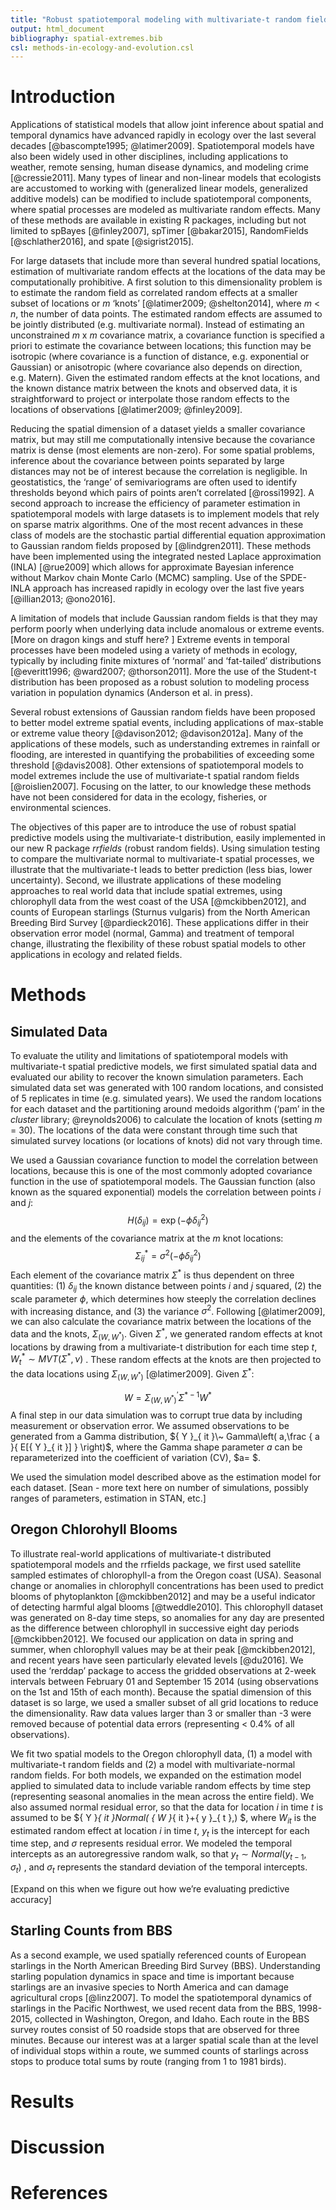 ```yaml
---
title: "Robust spatiotemporal modeling with multivariate-t random fields"
output: html_document
bibliography: spatial-extremes.bib
csl: methods-in-ecology-and-evolution.csl
---
```


# Introduction
  
Applications of statistical models that allow joint inference about spatial and temporal dynamics have advanced rapidly in ecology over the last several decades [@bascompte1995; @latimer2009]. Spatiotemporal models have also been widely used in other disciplines, including applications to weather, remote sensing, human disease dynamics, and modeling crime [@cressie2011]. Many types of linear and non-linear models that ecologists are accustomed to working with (generalized linear models, generalized additive models) can be modified to include spatiotemporal components, where spatial processes are modeled as multivariate random effects. Many of these methods are available in existing R packages, including but not limited to spBayes [@finley2007], spTimer [@bakar2015], RandomFields [@schlather2016], and spate [@sigrist2015].  

For large datasets that include more than several hundred spatial locations, estimation of multivariate random effects at the locations of the data may be  computationally prohibitive. A first solution to this dimensionality problem is to estimate the random field as correlated random effects at a smaller subset of locations or *m* ‘knots’ [@latimer2009; @shelton2014], where *m* < *n*, the number of data points. The estimated random effects are assumed to be jointly distributed (e.g. multivariate normal). Instead of estimating an unconstrained *m* x *m* covariance matrix, a covariance function is specified a priori to estimate the covariance between locations; this function may be isotropic (where covariance is a function of distance, e.g. exponential or Gaussian) or anisotropic (where covariance also depends on direction, e.g. Matern). Given the estimated random effects at the knot locations, and the known distance matrix between the knots and observed data, it is straightforward to project or interpolate those random effects to the locations of observations [@latimer2009; @finley2009].  

Reducing the spatial dimension of a dataset yields a smaller covariance matrix, but may still me computationally intensive because the covariance matrix is dense (most elements are non-zero). For some spatial problems, inference about the covariance between points separated by large distances may not be of interest because the correlation is negligible. In geostatistics, the ‘range’ of semivariograms are often used to identify thresholds beyond which pairs of points aren’t correlated [@rossi1992]. A second approach to increase the efficiency of parameter estimation in spatiotemporal models with large datasets is to implement models that rely on sparse matrix algorithms. One of the most recent advances in these class of models are the stochastic partial differential equation approximation to Gaussian random fields proposed by [@lindgren2011]. These methods have been implemented using the integrated nested Laplace approximation (INLA) [@rue2009] which allows for approximate Bayesian inference without Markov chain Monte Carlo (MCMC) sampling. Use of the SPDE-INLA approach has increased rapidly in ecology over the last five years [@illian2013; @ono2016].  

A limitation of models that include Gaussian random fields is that they may perform poorly when underlying data include anomalous or extreme events. 
[More on dragon kings and stuff here? ]
Extreme events in temporal processes have been modeled using a variety of methods in ecology, typically by including finite mixtures of ‘normal’ and ‘fat-tailed’ distributions [@everitt1996; @ward2007; @thorson2011]. More the use of the Student-t distribution has been proposed as a robust solution to modeling process variation in population dynamics (Anderson et al. in press).  

Several robust extensions of Gaussian random fields have been proposed to better model extreme spatial events, including applications of max-stable or extreme value theory [@davison2012; @davison2012a]. Many of the applications of these models, such as understanding extremes in rainfall or flooding, are interested in quantifying the probabilities of exceeding some threshold [@davis2008]. Other extensions of spatiotemporal models to model extremes include the use of multivariate-t spatial random fields [@roislien2007]. Focusing on the latter, to our knowledge these methods have not been considered for data in the ecology, fisheries, or environmental sciences.  

The objectives of this paper are to introduce the use of robust spatial predictive models using the multivariate-t distribution, easily implemented in our new R package *rrfields* (robust random fields). Using simulation testing to compare the multivariate normal to multivariate-t spatial processes, we illustrate that the multivariate-t leads to better prediction (less bias, lower uncertainty). Second, we illustrate applications of these modeling approaches to real world data that include spatial extremes, using chlorophyll data from the west coast of the USA [@mckibben2012], and counts of European starlings (Sturnus vulgaris) from the North American Breeding Bird Survey [@pardieck2016]. These applications differ in their observation error model (normal, Gamma) and treatment of temporal change, illustrating the flexibility of these robust spatial models to other applications in ecology and related fields.

# Methods

## Simulated Data  

To evaluate the utility and limitations of spatiotemporal models with multivariate-t spatial predictive models, we first simulated spatial data and evaluated our ability to recover the known simulation parameters. Each simulated data set was generated with 100 random locations, and consisted of 5 replicates in time (e.g. simulated years). We used the random locations for each dataset and the partitioning around medoids algorithm ('pam' in the *cluster* library; @reynolds2006) to calculate the location of knots (setting *m* = 30). The locations of the data were constant through time such that simulated survey locations (or locations of knots) did not vary through time. 

We used a Gaussian covariance function to model the correlation between locations, because this is one of the most commonly adopted covariance function in the use of spatiotemporal models. The Gaussian function (also known as the squared exponential) models the correlation between points $i$ and $j$:
$$H(\delta_{ij}) = \exp(-\phi \delta_{ij}^2)$$
and the elements of the covariance matrix at the *m* knot locations:
$${ \Sigma  }_{ ij }^{ * }=\sigma ^{ 2 }(-\phi \delta _{ ij }^{ 2 })$$
Each element of the covariance matrix ${ { \Sigma  } }^{ * }$ is thus dependent on three quantities: (1) $\delta_{ij}$ the known distance between points *i* and *j* squared, (2) the scale parameter $\phi$, which determines how steeply the correlation declines with increasing distance, and (3) the variance $\sigma^2$. Following [@latimer2009], we can also calculate the covariance matrix between the locations of the data and the knots, ${ \Sigma  }_{ \left( W,{ W }^{ * } \right)  }$. Given ${ { \Sigma  } }^{ * }$, we generated random effects at knot locations by drawing from a multivariate-t distribution for each time step *t*, 
${{{ W }_{ t }^{ * }\sim MVT\left( { \Sigma  }^{ * },\nu \right)}}$ . 
These random effects at the knots are then projected to the data locations using ${ \Sigma  }_{ \left( W,{ W }^{ * } \right)  }$ [@latimer2009]. Given ${ { \Sigma  } }^{ * }$: 

$${ { W=\Sigma  }_{ \left( W,{ W }^{ * } \right)  }^{ ' } }{ \Sigma  }^{ *-1 }{ W }^{ * }$$
A final step in our data simulation was to corrupt true data by including measurement or observation error. We assumed observations to be generated from a Gamma distribution, ${ Y }_{ it }\~ Gamma\left( a,\frac { a }{ E[{ Y }_{ it }] }  \right)$, where the Gamma shape parameter *a* can be reparameterized into the coefficient of variation (CV), $a=\frac { 1 }{ { CV }^{ 2 } } $.

We used the simulation model described above as the estimation model for each dataset. [Sean - more text here on number of simulations, possibly ranges of parameters, estimation in STAN, etc.]
 
## Oregon Chlorohyll Blooms  
  
To illustrate real-world applications of multivariate-t distributed spatiotemporal models and the rrfields package, we first used satellite sampled estimates of chlorophyll-a from the Oregon coast (USA). Seasonal change or anomalies in chlorophyll concentrations has been used to predict blooms of phytoplankton [@mckibben2012] and may be a useful indicator of detecting harmful algal blooms [@tweddle2010]. This chlorophyll dataset was generated on 8-day time steps, so anomalies for any day are presented as the difference between chlorophyll in successive eight day periods [@mckibben2012]. We focused our application on data in spring and summer, when chlorophyll values may be at their peak [@mckibben2012], and recent years have seen particularly elevated levels [@du2016]. We used the ‘rerddap’ package to access the gridded observations at 2-week intervals between February 01 and September 15 2014 (using observations on the 1st and 15th of each month). Because the spatial dimension of this dataset is so large, we used a smaller subset of all grid locations to reduce the dimensionality. Raw data values larger than 3 or smaller than -3 were removed because of potential data errors (representing < 0.4% of all observations).

We fit two spatial models to the Oregon chlorophyll data, (1) a model with multivariate-t random fields and (2) a model with multivariate-normal random fields. For both models, we expanded on the estimation model applied to simulated data to include variable random effects by time step (representing seasonal anomalies in the mean across the entire field). We also assumed normal residual error, so that the data for location *i* in time *t* is assumed to be ${ Y }_{ it }\sim Normal\left( { W }_{ it }+{ y }_{ t },\sigma  \right) $, where ${ W }_{ it }$ is the estimated random effect at location $i$ in time $t$, ${ y }_{ t }$ is the intercept for each time step, and $\sigma$ represents residual error. We modeled the temporal intercepts as an autoregressive random walk, so that ${ y }_{ t }\sim Normal\left( { y }_{ t-1 },{ \quad \sigma  }_{ t } \right)$ , and ${\sigma}_{ t }$ represents the standard deviation of the temporal intercepts.  

[Expand on this when we figure out how we’re evaluating predictive accuracy]

## Starling Counts from BBS

As a second example, we used spatially referenced counts of European starlings in the North American Breeding Bird Survey (BBS). Understanding starling population dynamics in space and time is important because starlings are an invasive species to North America and can damage agricultural crops [@linz2007]. To model the spatiotemporal dynamics of starlings in the Pacific Northwest, we used recent data from the BBS, 1998-2015, collected in Washington, Oregon, and Idaho. Each route in the BBS survey routes consist of 50 roadside stops that are observed for three minutes. Because our interest was at a larger spatial scale than at the level of individual stops within a route, we summed counts of starlings across stops to produce total sums by route (ranging from 1 to 1981 birds). 



# Results

# Discussion

# References



